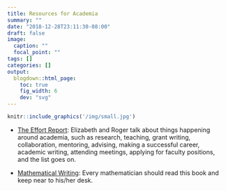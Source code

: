 ```yaml
---
title: Resources for Academia
summary: ""
date: "2018-12-28T23:11:30-08:00"
draft: false
image: 
  caption: ""
  focal_point: ""
tags: []
categories: []
output:
  blogdown::html_page:
    toc: true
    fig_width: 6
    dev: "svg"
---
```


```r
knitr::include_graphics('/img/small.jpg')
```

<!-- [Sherri Rose](http://drsherrirose.org/resources/) -->

- [The Effort Report](http://effortreport.libsyn.com/): Elizabeth and Roger talk about things happening around academia, such as research, teaching, grant writing, collaboration, mentoring, advising, making a successful career, academic writing, attending meetings, applying for faculty positions, and the list goes on. 

- [Mathematical Writing](http://jmlr.csail.mit.edu/reviewing-papers/knuth_mathematical_writing.pdf): Every mathematician should read this book and keep near to his/her desk.  
